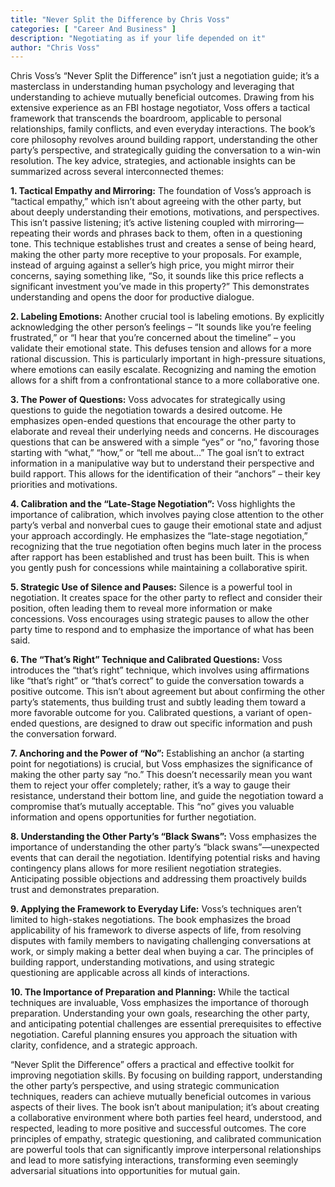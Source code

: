 ```yaml
---
title: "Never Split the Difference by Chris Voss"
categories: [ "Career And Business" ]
description: "Negotiating as if your life depended on it"
author: "Chris Voss"
---
```

Chris Voss's "Never Split the Difference" isn't just a negotiation guide; it's a masterclass in understanding human psychology and leveraging that understanding to achieve mutually beneficial outcomes.  Drawing from his extensive experience as an FBI hostage negotiator, Voss offers a tactical framework that transcends the boardroom, applicable to personal relationships, family conflicts, and even everyday interactions.  The book's core philosophy revolves around building rapport, understanding the other party's perspective, and strategically guiding the conversation to a win-win resolution.  The key advice, strategies, and actionable insights can be summarized across several interconnected themes:

**1. Tactical Empathy and Mirroring:** The foundation of Voss's approach is "tactical empathy," which isn't about agreeing with the other party, but about deeply understanding their emotions, motivations, and perspectives. This isn't passive listening; it's active listening coupled with mirroring—repeating their words and phrases back to them, often in a questioning tone. This technique establishes trust and creates a sense of being heard, making the other party more receptive to your proposals.  For example, instead of arguing against a seller's high price, you might mirror their concerns, saying something like, "So, it sounds like this price reflects a significant investment you've made in this property?" This demonstrates understanding and opens the door for productive dialogue.

**2. Labeling Emotions:**  Another crucial tool is labeling emotions.  By explicitly acknowledging the other person's feelings – "It sounds like you're feeling frustrated," or "I hear that you're concerned about the timeline" – you validate their emotional state.  This defuses tension and allows for a more rational discussion. This is particularly important in high-pressure situations, where emotions can easily escalate. Recognizing and naming the emotion allows for a shift from a confrontational stance to a more collaborative one.

**3. The Power of Questions:** Voss advocates for strategically using questions to guide the negotiation towards a desired outcome. He emphasizes open-ended questions that encourage the other party to elaborate and reveal their underlying needs and concerns.  He discourages questions that can be answered with a simple "yes" or "no," favoring those starting with "what," "how," or "tell me about..."  The goal isn't to extract information in a manipulative way but to understand their perspective and build rapport. This allows for the identification of their "anchors" – their key priorities and motivations.

**4. Calibration and the "Late-Stage Negotiation":** Voss highlights the importance of calibration, which involves paying close attention to the other party's verbal and nonverbal cues to gauge their emotional state and adjust your approach accordingly.  He emphasizes the “late-stage negotiation,” recognizing that the true negotiation often begins much later in the process after rapport has been established and trust has been built.  This is when you gently push for concessions while maintaining a collaborative spirit.

**5. Strategic Use of Silence and Pauses:** Silence is a powerful tool in negotiation. It creates space for the other party to reflect and consider their position, often leading them to reveal more information or make concessions.  Voss encourages using strategic pauses to allow the other party time to respond and to emphasize the importance of what has been said.

**6. The "That's Right" Technique and Calibrated Questions:**  Voss introduces the "that's right" technique, which involves using affirmations like "that's right" or "that's correct" to guide the conversation towards a positive outcome. This isn't about agreement but about confirming the other party's statements, thus building trust and subtly leading them toward a more favorable outcome for you. Calibrated questions, a variant of open-ended questions, are designed to draw out specific information and push the conversation forward.

**7. Anchoring and the Power of “No”:** Establishing an anchor (a starting point for negotiations) is crucial, but Voss emphasizes the significance of making the other party say “no.”  This doesn't necessarily mean you want them to reject your offer completely; rather, it's a way to gauge their resistance, understand their bottom line, and guide the negotiation toward a compromise that's mutually acceptable. This "no" gives you valuable information and opens opportunities for further negotiation.

**8.  Understanding the Other Party's "Black Swans":** Voss emphasizes the importance of understanding the other party's "black swans"—unexpected events that can derail the negotiation. Identifying potential risks and having contingency plans allows for more resilient negotiation strategies.  Anticipating possible objections and addressing them proactively builds trust and demonstrates preparation.

**9.  Applying the Framework to Everyday Life:** Voss's techniques aren't limited to high-stakes negotiations.  The book emphasizes the broad applicability of his framework to diverse aspects of life, from resolving disputes with family members to navigating challenging conversations at work, or simply making a better deal when buying a car. The principles of building rapport, understanding motivations, and using strategic questioning are applicable across all kinds of interactions.

**10. The Importance of Preparation and Planning:** While the tactical techniques are invaluable, Voss emphasizes the importance of thorough preparation.  Understanding your own goals, researching the other party, and anticipating potential challenges are essential prerequisites to effective negotiation.  Careful planning ensures you approach the situation with clarity, confidence, and a strategic approach.


"Never Split the Difference" offers a practical and effective toolkit for improving negotiation skills.  By focusing on building rapport, understanding the other party's perspective, and using strategic communication techniques, readers can achieve mutually beneficial outcomes in various aspects of their lives. The book isn't about manipulation; it's about creating a collaborative environment where both parties feel heard, understood, and respected, leading to more positive and successful outcomes.  The core principles of empathy, strategic questioning, and calibrated communication are powerful tools that can significantly improve interpersonal relationships and lead to more satisfying interactions, transforming even seemingly adversarial situations into opportunities for mutual gain.

